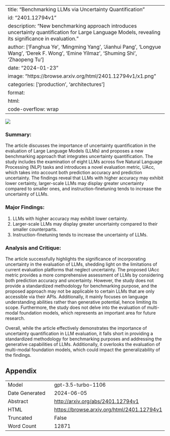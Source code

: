 
---
title: "Benchmarking LLMs via Uncertainty Quantification"
id: "2401.12794v1"
description: "New benchmarking approach introduces uncertainty quantification for Large Language Models, revealing its significance in evaluation."
author: ['Fanghua Ye', 'Mingming Yang', 'Jianhui Pang', 'Longyue Wang', 'Derek F. Wong', 'Emine Yilmaz', 'Shuming Shi', 'Zhaopeng Tu']
date: "2024-01-23"
image: "https://browse.arxiv.org/html/2401.12794v1/x1.png"
categories: ['production', 'architectures']
format:
  html:
    code-overflow: wrap
---

![](https://browse.arxiv.org/html/2401.12794v1/x1.png)

### **Summary:**
The article discusses the importance of uncertainty quantification in the evaluation of Large Language Models (LLMs) and proposes a new benchmarking approach that integrates uncertainty quantification. The study includes the examination of eight LLMs across five Natural Language Processing (NLP) tasks and introduces a novel evaluation metric, UAcc, which takes into account both prediction accuracy and prediction uncertainty. The findings reveal that LLMs with higher accuracy may exhibit lower certainty, larger-scale LLMs may display greater uncertainty compared to smaller ones, and instruction-finetuning tends to increase the uncertainty of LLMs.

### Major Findings:
1. LLMs with higher accuracy may exhibit lower certainty.
2. Larger-scale LLMs may display greater uncertainty compared to their smaller counterparts.
3. Instruction-finetuning tends to increase the uncertainty of LLMs.

### Analysis and Critique:
The article successfully highlights the significance of incorporating uncertainty in the evaluation of LLMs, shedding light on the limitations of current evaluation platforms that neglect uncertainty. The proposed UAcc metric provides a more comprehensive assessment of LLMs by considering both prediction accuracy and uncertainty. However, the study does not provide a standardized methodology for benchmarking purpose, and the proposed approach may not be applicable to certain LLMs that are only accessible via their APIs. Additionally, it mainly focuses on language understanding abilities rather than generative potential, hence limiting its scope. Furthermore, the study does not delve into the evaluation of multi-modal foundation models, which represents an important area for future research.

Overall, while the article effectively demonstrates the importance of uncertainty quantification in LLM evaluation, it falls short in providing a standardized methodology for benchmarking purposes and addressing the generative capabilities of LLMs. Additionally, it overlooks the evaluation of multi-modal foundation models, which could impact the generalizability of the findings.

## Appendix

|          |          |
|----------|----------|
| Model     | gpt-3.5-turbo-1106       |
| Date Generated     | 2024-06-05       |
| Abstract | [http://arxiv.org/abs/2401.12794v1](http://arxiv.org/abs/2401.12794v1)        |
| HTML     | [https://browse.arxiv.org/html/2401.12794v1](https://browse.arxiv.org/html/2401.12794v1)       |
| Truncated       | False       |
| Word Count       | 12871       |